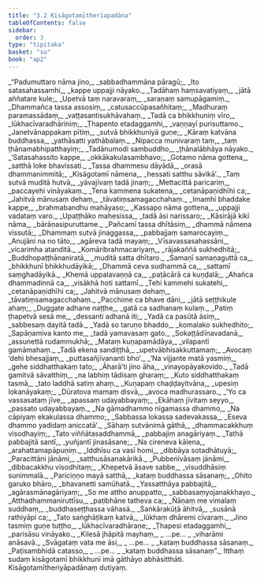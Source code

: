 ```yaml
---
title: "3.2 Kisāgotamītherīapadāna"
tableOfContents: false
sidebar:
  order: 3
type: "tipitaka"
basket: "su"
book: "ap2"
---
```



<DynamicBreadcrumb />

<Division number="55" book="ap2" bookNo="20" page="29">

<Paragraph number="750" type="verses" book="ap2">
_“Padumuttaro nāma jino,_  
_sabbadhammāna pāragū;_  
_Ito satasahassamhi,_  
_kappe uppajji nāyako._  

</Paragraph>

</Division>
<Division number="56" book="ap2" bookNo="20" page="29">

<Paragraph number="751" type="verses" book="ap2">
_Tadāhaṃ haṃsavatiyaṃ,_  
_jātā aññatare kule;_  
_Upetvā taṃ naravaraṃ,_  
_saraṇaṃ samupāgamiṃ._  

</Paragraph>

</Division>
<Division number="57" book="ap2" bookNo="20" page="29">

<Paragraph number="752" type="verses" book="ap2">
_Dhammañca tassa assosiṃ,_  
_catusaccūpasañhitaṃ;_  
_Madhuraṃ paramassādaṃ,_  
_vaṭṭasantisukhāvahaṃ._  

</Paragraph>

</Division>
<Division number="58" book="ap2" bookNo="20" page="29">

<Paragraph number="753" type="verses" book="ap2">
_Tadā ca bhikkhuniṃ vīro,_  
_lūkhacīvaradhāriniṃ;_  
_Ṭhapento etadaggamhi,_  
_vaṇṇayī purisuttamo._  

</Paragraph>

</Division>
<Division number="59" book="ap2" bookNo="20" page="29">

<Paragraph number="754" type="verses" book="ap2">
_Janetvānappakaṃ pītiṃ,_  
_sutvā bhikkhuniyā guṇe;_  
_Kāraṃ katvāna buddhassa,_  
_yathāsatti yathābalaṃ._  

</Paragraph>

</Division>
<Division number="60" book="ap2" bookNo="20" page="29">

<Paragraph number="755" type="verses" book="ap2">
_Nipacca munivaraṃ taṃ,_  
_taṃ ṭhānamabhipatthayiṃ;_  
_Tadānumodi sambuddho,_  
_ṭhānalābhāya nāyako._  

</Paragraph>

</Division>
<Division number="61" book="ap2" bookNo="20" page="29">

<Paragraph number="756" type="verses" book="ap2">
_‘Satasahassito kappe,_  
_okkākakulasambhavo;_  
_Gotamo nāma gottena,_  
_satthā loke bhavissati._  

</Paragraph>

</Division>
<Division number="62" book="ap2" bookNo="20" page="29">

<Paragraph number="757" type="verses" book="ap2">
_Tassa dhammesu dāyādā,_  
_orasā dhammanimmitā;_  
_Kisāgotamī nāmena,_  
_hessati satthu sāvikā’._  

</Paragraph>

</Division>
<Division number="63" book="ap2" bookNo="20" page="29">

<Paragraph number="758" type="verses" book="ap2">
_Taṃ sutvā muditā hutvā,_  
_yāvajīvaṃ tadā jinaṃ;_  
_Mettacittā paricariṃ,_  
_paccayehi vināyakaṃ._  

</Paragraph>

</Division>
<Division number="64" book="ap2" bookNo="20" page="30">

<Paragraph number="759" type="verses" book="ap2">
_Tena kammena sukatena,_  
_cetanāpaṇidhīhi ca;_  
_Jahitvā mānusaṃ dehaṃ,_  
_tāvatiṃsamagacchahaṃ._  

</Paragraph>

</Division>
<Division number="65" book="ap2" bookNo="20" page="30">

<Paragraph number="760" type="verses" book="ap2">
_Imamhi bhaddake kappe,_  
_brahmabandhu mahāyaso;_  
_Kassapo nāma gottena,_  
_uppajji vadataṃ varo._  

</Paragraph>

</Division>
<Division number="66" book="ap2" bookNo="20" page="30">

<Paragraph number="761" type="verses" book="ap2">
_Upaṭṭhāko mahesissa,_  
_tadā āsi narissaro;_  
_Kāsirājā kikī nāma,_  
_bārāṇasipuruttame._  

</Paragraph>

</Division>
<Division number="67" book="ap2" bookNo="20" page="30">

<Paragraph number="762" type="verses" book="ap2">
_Pañcamī tassa dhītāsiṃ,_  
_dhammā nāmena vissutā;_  
_Dhammaṃ sutvā jinaggassa,_  
_pabbajjaṃ samarocayiṃ._  

</Paragraph>

</Division>
<Division number="68" book="ap2" bookNo="20" page="30">

<Paragraph number="763" type="verses" book="ap2">
_Anujāni na no tāto,_  
_agāreva tadā mayaṃ;_  
_Vīsavassasahassāni,_  
_vicarimha atanditā._  

</Paragraph>

</Division>
<Division number="69" book="ap2" bookNo="20" page="30">

<Paragraph number="764" type="verses" book="ap2">
_Komāribrahmacariyaṃ,_  
_rājakaññā sukhedhitā;_  
_Buddhopaṭṭhānaniratā,_  
_muditā satta dhītaro._  

</Paragraph>

</Division>
<Division number="70" book="ap2" bookNo="20" page="30">

<Paragraph number="765" type="verses" book="ap2">
_Samaṇī samaṇaguttā ca,_  
_bhikkhunī bhikkhudāyikā;_  
_Dhammā ceva sudhammā ca,_  
_sattamī saṃghadāyikā._  

</Paragraph>

</Division>
<Division number="71" book="ap2" bookNo="20" page="30">

<Paragraph number="766" type="verses" book="ap2">
_Khemā uppalavaṇṇā ca,_  
_paṭācārā ca kuṇḍalā;_  
_Ahañca dhammadinnā ca,_  
_visākhā hoti sattamī._  

</Paragraph>

</Division>
<Division number="72" book="ap2" bookNo="20" page="30">

<Paragraph number="767" type="verses" book="ap2">
_Tehi kammehi sukatehi,_  
_cetanāpaṇidhīhi ca;_  
_Jahitvā mānusaṃ dehaṃ,_  
_tāvatiṃsamagacchahaṃ._  

</Paragraph>

</Division>
<Division number="73" book="ap2" bookNo="20" page="30">

<Paragraph number="768" type="verses" book="ap2">
_Pacchime ca bhave dāni,_  
_jātā seṭṭhikule ahaṃ;_  
_Duggate adhane naṭṭhe,_  
_gatā ca sadhanaṃ kulaṃ._  

</Paragraph>

</Division>
<Division number="74" book="ap2" bookNo="20" page="30">

<Paragraph number="769" type="verses" book="ap2">
_Patiṃ ṭhapetvā sesā me,_  
_dessanti adhanā iti;_  
_Yadā ca pasūtā āsiṃ,_  
_sabbesaṃ dayitā tadā._  

</Paragraph>

</Division>
<Division number="75" book="ap2" bookNo="20" page="31">

<Paragraph number="770" type="verses" book="ap2">
_Yadā so taruṇo bhaddo,_  
_komalako sukhedhito;_  
_Sapāṇamiva kanto me,_  
_tadā yamavasaṃ gato._  

</Paragraph>

</Division>
<Division number="76" book="ap2" bookNo="20" page="31">

<Paragraph number="771" type="verses" book="ap2">
_Sokaṭṭādīnavadanā,_  
_assunettā rudammukhā;_  
_Mataṃ kuṇapamādāya,_  
_vilapantī gamāmahaṃ._  

</Paragraph>

</Division>
<Division number="77" book="ap2" bookNo="20" page="31">

<Paragraph number="772" type="verses" book="ap2">
_Tadā ekena sandiṭṭhā,_  
_upetvābhisakkuttamaṃ;_  
_Avocaṃ ‘dehi bhesajjaṃ,_  
_puttasañjīvananti bho’._  

</Paragraph>

</Division>
<Division number="78" book="ap2" bookNo="20" page="31">

<Paragraph number="773" type="verses" book="ap2">
_‘Na vijjante matā yasmiṃ,_  
_gehe siddhatthakaṃ tato;_  
_Āharā’ti jino āha,_  
_vinayopāyakovido._  

</Paragraph>

</Division>
<Division number="79" book="ap2" bookNo="20" page="31">

<Paragraph number="774" type="verses" book="ap2">
_Tadā gamitvā sāvatthiṃ,_  
_na labhiṃ tādisaṃ gharaṃ;_  
_Kuto siddhatthakaṃ tasmā,_  
_tato laddhā satiṃ ahaṃ._  

</Paragraph>

</Division>
<Division number="80" book="ap2" bookNo="20" page="31">

<Paragraph number="775" type="verses" book="ap2">
_Kuṇapaṃ chaḍḍayitvāna,_  
_upesiṃ lokanāyakaṃ;_  
_Dūratova mamaṃ disvā,_  
_avoca madhurassaro._  

</Paragraph>

</Division>
<Division number="81" book="ap2" bookNo="20" page="53">

<Paragraph number="776" type="verses" book="ap2">
_‘Yo ca vassasataṃ jīve,_  
_apassaṃ udayabbayaṃ;_  
_Ekāhaṃ jīvitaṃ seyyo,_  
_passato udayabbayaṃ._  

</Paragraph>

</Division>
<Division number="82" book="ap2" bookNo="20" page="53">

<Paragraph number="777" type="verses" book="ap2">
_Na gāmadhammo nigamassa dhammo,_  
_Na cāpiyaṃ ekakulassa dhammo;_  
_Sabbassa lokassa sadevakassa,_  
_Eseva dhammo yadidaṃ aniccatā’._  

</Paragraph>

</Division>
<Division number="83" book="ap2" bookNo="20" page="53">

<Paragraph number="778" type="verses" book="ap2">
_Sāhaṃ sutvānimā gāthā,_  
_dhammacakkhuṃ visodhayiṃ;_  
_Tato viññātasaddhammā,_  
_pabbajiṃ anagāriyaṃ._  

</Paragraph>

</Division>
<Division number="84" book="ap2" bookNo="20" page="53">

<Paragraph number="779" type="verses" book="ap2">
_Tathā pabbajitā santī,_  
_yuñjantī jinasāsane;_  
_Na cireneva kālena,_  
_arahattamapāpuṇiṃ._  

</Paragraph>

</Division>
<Division number="85" book="ap2" bookNo="20" page="53">

<Paragraph number="780" type="verses" book="ap2">
_Iddhīsu ca vasī homi,_  
_dibbāya sotadhātuyā;_  
_Paracittāni jānāmi,_  
_satthusāsanakārikā._  

</Paragraph>

</Division>
<Division number="86" book="ap2" bookNo="20" page="53">

<Paragraph number="781" type="verses" book="ap2">
_Pubbenivāsaṃ jānāmi,_  
_dibbacakkhu visodhitaṃ;_  
_Khepetvā āsave sabbe,_  
_visuddhāsiṃ sunimmalā._  

</Paragraph>

</Division>
<Division number="87" book="ap2" bookNo="20" page="53">

<Paragraph number="782" type="verses" book="ap2">
_Pariciṇṇo mayā satthā,_  
_kataṃ buddhassa sāsanaṃ;_  
_Ohito garuko bhāro,_  
_bhavanetti samūhatā._  

</Paragraph>

</Division>
<Division number="88" book="ap2" bookNo="20" page="62">

<Paragraph number="783" type="verses" book="ap2">
_Yassatthāya pabbajitā,_  
_agārasmānagāriyaṃ;_  
_So me attho anuppatto,_  
_sabbasaṃyojanakkhayo._  

</Paragraph>

</Division>
<Division number="89" book="ap2" bookNo="20" page="62">

<Paragraph number="784" type="verses" book="ap2">
_Atthadhammaniruttīsu,_  
_paṭibhāne tatheva ca;_  
_Ñāṇaṃ me vimalaṃ suddhaṃ,_  
_buddhaseṭṭhassa vāhasā._  

</Paragraph>

</Division>
<Division number="90" book="ap2" bookNo="20" page="62">

<Paragraph number="785" type="verses" book="ap2">
_Saṅkārakūṭā āhitvā,_  
_susānā rathiyāpi ca;_  
_Tato saṅghāṭikaṃ katvā,_  
_lūkhaṃ dhāremi cīvaraṃ._  

</Paragraph>

</Division>
<Division number="91" book="ap2" bookNo="20" page="62">

<Paragraph number="786" type="verses" book="ap2">
_Jino tasmiṃ guṇe tuṭṭho,_  
_lūkhacīvaradhāraṇe;_  
_Ṭhapesi etadaggamhi,_  
_parisāsu vināyako._  

</Paragraph>

</Division>
<Division number="92" book="ap2" bookNo="20" page="62">

<Paragraph number="787" type="verses" book="ap2">
_Kilesā jhāpitā mayhaṃ,_  
_ …pe… _  
_viharāmi anāsavā._  

</Paragraph>

</Division>
<Division number="93" book="ap2" bookNo="20" page="62">

<Paragraph number="788" type="verses" book="ap2">
_Svāgataṃ vata me āsi,_  
_ …pe… _  
_kataṃ buddhassa sāsanaṃ._  

</Paragraph>

</Division>
<Division number="94" book="ap2" bookNo="20" page="62">

<Paragraph number="789" type="verses" book="ap2">
_Paṭisambhidā catasso,_  
_ …pe… _  
_kataṃ buddhassa sāsanaṃ”._  

</Paragraph>

<Paragraph number="790" book="ap2">
Itthaṃ sudaṃ kisāgotamī bhikkhunī imā gāthāyo abhāsitthāti.

</Paragraph>
</Division>

<Paragraph number="791" type="center" book="ap2">
Kisāgotamītheriyāpadānaṃ dutiyaṃ.
</Paragraph>